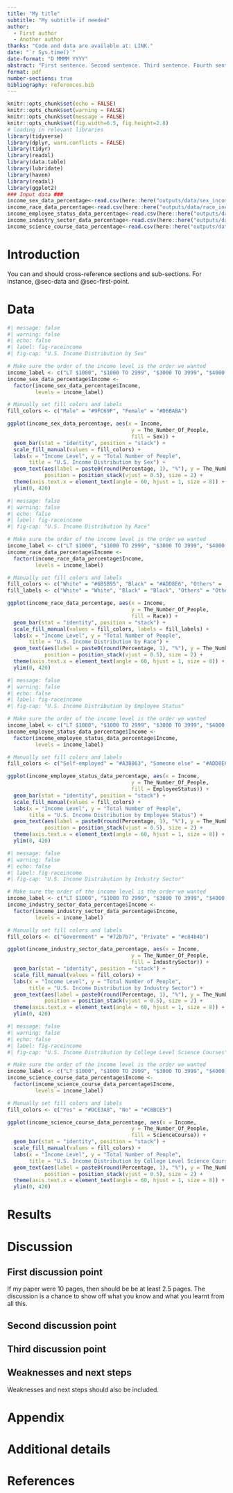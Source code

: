 ```yaml
---
title: "My title"
subtitle: "My subtitle if needed"
author: 
  - First author
  - Another author
thanks: "Code and data are available at: LINK."
date: "`r Sys.time()`"
date-format: "D MMMM YYYY"
abstract: "First sentence. Second sentence. Third sentence. Fourth sentence."
format: pdf
number-sections: true
bibliography: references.bib
---
```


```r
knitr::opts_chunk$set(echo = FALSE)
knitr::opts_chunk$set(warning = FALSE)
knitr::opts_chunk$set(message = FALSE)
knitr::opts_chunk$set(fig.width=6.5, fig.height=2.8) 
# loading in relevant libraries
library(tidyverse)
library(dplyr, warn.conflicts = FALSE)
library(tidyr)
library(readxl)
library(data.table)
library(lubridate)
library(haven)
library(readxl)
library(ggplot2)
### Input data ###
income_sex_data_percentage<-read.csv(here::here("outputs/data/sex_income.csv"))
income_race_data_percentage<-read.csv(here::here("outputs/data/race_income.csv"))
income_employee_status_data_percentage<-read.csv(here::here("outputs/data/income_employee_status_data.csv"))
income_industry_sector_data_percentage<-read.csv(here::here("outputs/data/income_industry_sector_data.csv"))
income_science_course_data_percentage<-read.csv(here::here("outputs/data/income_science_course_data.csv"))
```

# Introduction

You can and should cross-reference sections and sub-sections. For instance, @sec-data and @sec-first-point. 





# Data {#sec-data}
```r
#| message: false
#| warning: false
#| echo: false
#| label: fig-raceincome
#| fig-cap: "U.S. Income Distribution by Sex"

# Make sure the order of the income level is the order we wanted
income_label <- c("LT $1000", "$1000 TO 2999", "$3000 TO 3999", "$4000 TO 4999", "$5000 TO 5999", "$6000 TO 6999", "$7000 TO 7999", "$8000 TO 9999", "$10000 - 14999", "$15000 - 19999", "$20000 - 24999", "$25000 OR MORE")
income_sex_data_percentage$Income <- 
  factor(income_sex_data_percentage$Income, 
         levels = income_label)

# Manually set fill colors and labels
fill_colors <- c("Male" = "#9FC69F", "Female" = "#D6BABA")

ggplot(income_sex_data_percentage, aes(x = Income, 
                                        y = The_Number_Of_People, 
                                        fill = Sex)) +
  geom_bar(stat = "identity", position = "stack") +
  scale_fill_manual(values = fill_colors) +
  labs(x = "Income Level", y = "Total Number of People",
       title = "U.S. Income Distribution by Sex") +
  geom_text(aes(label = paste0(round(Percentage, 1), "%"), y = The_Number_Of_People + 10), 
            position = position_stack(vjust = 0.5), size = 2) +
  theme(axis.text.x = element_text(angle = 60, hjust = 1, size = 8)) +
  ylim(0, 420)


```



```r
#| message: false
#| warning: false
#| echo: false
#| label: fig-raceincome
#| fig-cap: "U.S. Income Distribution by Race"

# Make sure the order of the income level is the order we wanted
income_label <- c("LT $1000", "$1000 TO 2999", "$3000 TO 3999", "$4000 TO 4999", "$5000 TO 5999", "$6000 TO 6999", "$7000 TO 7999", "$8000 TO 9999", "$10000 - 14999", "$15000 - 19999", "$20000 - 24999", "$25000 OR MORE")
income_race_data_percentage$Income <- 
  factor(income_race_data_percentage$Income, 
         levels = income_label)

# Manually set fill colors and labels
fill_colors <- c("White" = "#6B5B95", "Black" = "#ADD8E6", "Others" =  "#F5E5C0")
fill_labels <- c("White" = "White", "Black" = "Black", "Others" = "Other")

ggplot(income_race_data_percentage, aes(x = Income, 
                                        y = The_Number_Of_People, 
                                        fill = Race)) +
  geom_bar(stat = "identity", position = "stack") +
  scale_fill_manual(values = fill_colors, labels = fill_labels) +
  labs(x = "Income Level", y = "Total Number of People",
       title = "U.S. Income Distribution by Race") +
  geom_text(aes(label = paste0(round(Percentage, 1), "%"), y = The_Number_Of_People + 10), 
            position = position_stack(vjust = 0.5), size = 2) +
  theme(axis.text.x = element_text(angle = 60, hjust = 1, size = 8)) +
  ylim(0, 420)

```




```r
#| message: false
#| warning: false
#| echo: false
#| label: fig-raceincome
#| fig-cap: "U.S. Income Distribution by Employee Status"

# Make sure the order of the income level is the order we wanted
income_label <- c("LT $1000", "$1000 TO 2999", "$3000 TO 3999", "$4000 TO 4999", "$5000 TO 5999", "$6000 TO 6999", "$7000 TO 7999", "$8000 TO 9999", "$10000 - 14999", "$15000 - 19999", "$20000 - 24999", "$25000 OR MORE")
income_employee_status_data_percentage$Income <- 
  factor(income_employee_status_data_percentage$Income, 
         levels = income_label)

# Manually set fill colors and labels
fill_colors <- c("Self-employed" = "#A38863", "Someone else" = "#ADD8E6")

ggplot(income_employee_status_data_percentage, aes(x = Income, 
                                        y = The_Number_Of_People, 
                                        fill = EmployeeStatus)) +
  geom_bar(stat = "identity", position = "stack") +
  scale_fill_manual(values = fill_colors) +
  labs(x = "Income Level", y = "Total Number of People",
       title = "U.S. Income Distribution by Employee Status") +
  geom_text(aes(label = paste0(round(Percentage, 1), "%"), y = The_Number_Of_People + 10), 
            position = position_stack(vjust = 0.5), size = 2) +
  theme(axis.text.x = element_text(angle = 60, hjust = 1, size = 8)) +
  ylim(0, 420)

```

```r
#| message: false
#| warning: false
#| echo: false
#| label: fig-raceincome
#| fig-cap: "U.S. Income Distribution by Industry Sector"

# Make sure the order of the income level is the order we wanted
income_label <- c("LT $1000", "$1000 TO 2999", "$3000 TO 3999", "$4000 TO 4999", "$5000 TO 5999", "$6000 TO 6999", "$7000 TO 7999", "$8000 TO 9999", "$10000 - 14999", "$15000 - 19999", "$20000 - 24999", "$25000 OR MORE")
income_industry_sector_data_percentage$Income <- 
  factor(income_industry_sector_data_percentage$Income, 
         levels = income_label)

# Manually set fill colors and labels
fill_colors <- c("Government" = "#72b7b7", "Private" = "#c84b4b")

ggplot(income_industry_sector_data_percentage, aes(x = Income, 
                                        y = The_Number_Of_People, 
                                        fill = IndustrySector)) +
  geom_bar(stat = "identity", position = "stack") +
  scale_fill_manual(values = fill_colors) +
  labs(x = "Income Level", y = "Total Number of People",
       title = "U.S. Income Distribution by Industry Sector") +
  geom_text(aes(label = paste0(round(Percentage, 1), "%"), y = The_Number_Of_People + 10), 
            position = position_stack(vjust = 0.5), size = 2) +
  theme(axis.text.x = element_text(angle = 60, hjust = 1, size = 8)) +
  ylim(0, 420)
```

```r
#| message: false
#| warning: false
#| echo: false
#| label: fig-raceincome
#| fig-cap: "U.S. Income Distribution by College Level Science Courses"

# Make sure the order of the income level is the order we wanted
income_label <- c("LT $1000", "$1000 TO 2999", "$3000 TO 3999", "$4000 TO 4999", "$5000 TO 5999", "$6000 TO 6999", "$7000 TO 7999", "$8000 TO 9999", "$10000 - 14999", "$15000 - 19999", "$20000 - 24999", "$25000 OR MORE")
income_science_course_data_percentage$Income <- 
  factor(income_science_course_data_percentage$Income, 
         levels = income_label)

# Manually set fill colors and labels
fill_colors <- c("Yes" = "#DCE3A8", "No" = "#C8BCE5")

ggplot(income_science_course_data_percentage, aes(x = Income, 
                                        y = The_Number_Of_People, 
                                        fill = ScienceCourse)) +
  geom_bar(stat = "identity", position = "stack") +
  scale_fill_manual(values = fill_colors) +
  labs(x = "Income Level", y = "Total Number of People",
       title = "U.S. Income Distribution by College Level Science Courses") +
  geom_text(aes(label = paste0(round(Percentage, 1), "%"), y = The_Number_Of_People + 10), 
            position = position_stack(vjust = 0.5), size = 2) +
  theme(axis.text.x = element_text(angle = 60, hjust = 1, size = 8)) +
  ylim(0, 420)
```


# Results

# Discussion

## First discussion point {#sec-first-point}

If my paper were 10 pages, then should be be at least 2.5 pages. The discussion is a chance to show off what you know and what you learnt from all this. 

## Second discussion point

## Third discussion point

## Weaknesses and next steps

Weaknesses and next steps should also be included.

\newpage

\appendix

# Appendix {-}


# Additional details


\newpage


# References


